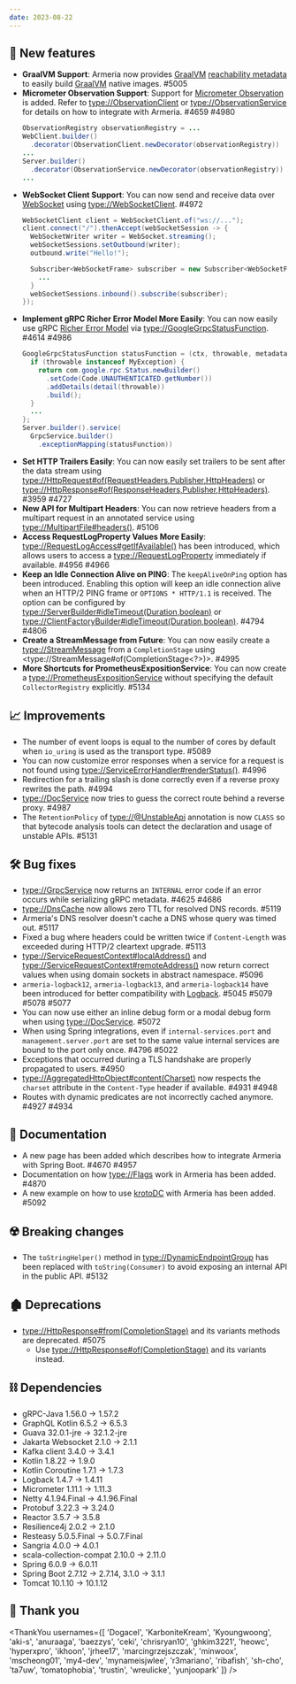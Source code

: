 ```yaml
---
date: 2023-08-22
---
```


## 🌟 New features

- **GraalVM Support**: Armeria now provides [GraalVM](https://www.graalvm.org/)
  [reachability metadata](https://www.graalvm.org/latest/reference-manual/native-image/metadata/) to easily build
  [GraalVM](https://www.graalvm.org/) native images. #5005
- **Micrometer Observation Support**: Support for [Micrometer Observation](https://docs.micrometer.io/micrometer/reference/observation) is added.
  Refer to <type://ObservationClient> or <type://ObservationService> for details on how to integrate with Armeria.  #4659 #4980
  ```java
  ObservationRegistry observationRegistry = ...
  WebClient.builder()
    .decorator(ObservationClient.newDecorator(observationRegistry))
  ...
  Server.builder()
    .decorator(ObservationService.newDecorator(observationRegistry))
  ...
  ```
- **WebSocket Client Support**: You can now send and receive data over [WebSocket](https://en.wikipedia.org/wiki/WebSocket)
  using <type://WebSocketClient>. #4972
  ```java
  WebSocketClient client = WebSocketClient.of("ws://...");
  client.connect("/").thenAccept(webSocketSession -> {
    WebSocketWriter writer = WebSocket.streaming();
    webSocketSessions.setOutbound(writer);
    outbound.write("Hello!");

    Subscriber<WebSocketFrame> subscriber = new Subscriber<WebSocketFrame>() {
      ...
    }
    webSocketSessions.inbound().subscribe(subscriber);
  });
  ```
- **Implement gRPC Richer Error Model More Easily**: You can now easily use gRPC
  [Richer Error Model](https://grpc.io/docs/guides/error/#richer-error-model) via <type://GoogleGrpcStatusFunction>. #4614 #4986
  ```java
  GoogleGrpcStatusFunction statusFunction = (ctx, throwable, metadata) -> {
    if (throwable instanceof MyException) {
      return com.google.rpc.Status.newBuilder()
        .setCode(Code.UNAUTHENTICATED.getNumber())
        .addDetails(detail(throwable))
        .build();
    }
    ...
  };
  Server.builder().service(
    GrpcService.builder()
      .exceptionMapping(statusFunction))
  ```
- **Set HTTP Trailers Easily**: You can now easily set trailers to be sent after the data stream using
  <type://HttpRequest#of(RequestHeaders,Publisher,HttpHeaders)> or
  <type://HttpResponse#of(ResponseHeaders,Publisher,HttpHeaders)>. #3959 #4727
- **New API for Multipart Headers**: You can now retrieve headers from a multipart request in an annotated service
  using <type://MultipartFile#headers()>. #5106
- **Access RequestLogProperty Values More Easily**: <type://RequestLogAccess#getIfAvailable()>
  has been introduced, which allows users to access a <type://RequestLogProperty> immediately if available. #4956 #4966
- **Keep an Idle Connection Alive on PING**: The `keepAliveOnPing` option has been introduced. Enabling this option will keep
  an idle connection alive when an HTTP/2 PING frame or `OPTIONS * HTTP/1.1` is received. The option can be configured
  by <type://ServerBuilder#idleTimeout(Duration,boolean)> or <type://ClientFactoryBuilder#idleTimeout(Duration,boolean)>. #4794 #4806
- **Create a StreamMessage from Future**: You can now easily create a <type://StreamMessage> from a `CompletionStage`
  using <type://StreamMessage#of(CompletionStage<?>)>. #4995
- **More Shortcuts for PrometheusExpositionService**: You can now create a <type://PrometheusExpositionService> without
  specifying the default `CollectorRegistry` explicitly. #5134

## 📈 Improvements

- The number of event loops is equal to the number of cores by default when `io_uring` is used as the transport type. #5089
- You can now customize error responses when a service for a request is not found
  using <type://ServiceErrorHandler#renderStatus()>. #4996
- Redirection for a trailing slash is done correctly even if a reverse proxy rewrites the path. #4994
- <type://DocService> now tries to guess the correct route behind a reverse proxy. #4987
- The `RetentionPolicy` of <type://@UnstableApi> annotation is now `CLASS` so that
  bytecode analysis tools can detect the declaration and usage of unstable APIs. #5131

## 🛠️ Bug fixes

- <type://GrpcService> now returns an `INTERNAL` error code if an error occurs while serializing gRPC metadata. #4625 #4686
- <type://DnsCache> now allows zero TTL for resolved DNS records. #5119
- Armeria's DNS resolver doesn't cache a DNS whose query was timed out. #5117
- Fixed a bug where headers could be written twice if `Content-Length` was exceeded during HTTP/2 cleartext upgrade. #5113
- <type://ServiceRequestContext#localAddress()> and <type://ServiceRequestContext#remoteAddress()> now return
  correct values when using domain sockets in abstract namespace. #5096
- `armeria-logback12`, `armeria-logback13`, and `armeria-logback14` have been introduced for better
  compatibility with [Logback](https://logback.qos.ch/). #5045 #5079 #5078 #5077
- You can now use either an inline debug form or a modal debug form when using <type://DocService>. #5072
- When using Spring integrations, even if `internal-services.port` and `management.server.port`
  are set to the same value internal services are bound to the port only once. #4796 #5022
- Exceptions that occurred during a TLS handshake are properly propagated to users. #4950
- <type://AggregatedHttpObject#content(Charset)> now respects the `charset` attribute in the
  `Content-Type` header if available. #4931  #4948
- Routes with dynamic predicates are not incorrectly cached anymore. #4927 #4934

## 📃 Documentation

- A new page has been added which describes how to integrate Armeria with Spring Boot. #4670 #4957
- Documentation on how <type://Flags> work in Armeria has been added. #4870
- A new example on how to use [krotoDC](https://github.com/mscheong01/krotoDC) with Armeria has been added. #5092

## ☢️ Breaking changes

- The `toStringHelper()` method in <type://DynamicEndpointGroup> has been replaced
  with `toString(Consumer)` to avoid exposing an internal API in the public API. #5132

## 🏚️ Deprecations

- <type://HttpResponse#from(CompletionStage)> and its variants methods are deprecated. #5075
  - Use <type://HttpResponse#of(CompletionStage)> and its variants instead.

## ⛓ Dependencies

- gRPC-Java 1.56.0 → 1.57.2
- GraphQL Kotlin 6.5.2 → 6.5.3
- Guava 32.0.1-jre → 32.1.2-jre
- Jakarta Websocket 2.1.0 → 2.1.1
- Kafka client 3.4.0 → 3.4.1
- Kotlin 1.8.22 → 1.9.0
- Kotlin Coroutine 1.7.1 → 1.7.3
- Logback 1.4.7 → 1.4.11
- Micrometer 1.11.1 → 1.11.3
- Netty 4.1.94.Final → 4.1.96.Final
- Protobuf 3.22.3 → 3.24.0
- Reactor 3.5.7 → 3.5.8
- Resilience4j 2.0.2 → 2.1.0
- Resteasy 5.0.5.Final → 5.0.7.Final
- Sangria 4.0.0 → 4.0.1
- scala-collection-compat 2.10.0 → 2.11.0
- Spring 6.0.9 → 6.0.11
- Spring Boot 2.7.12 → 2.7.14, 3.1.0 → 3.1.1
- Tomcat 10.1.10 → 10.1.12

## 🙇 Thank you

<ThankYou usernames={[
  'Dogacel',
  'KarboniteKream',
  'Kyoungwoong',
  'aki-s',
  'anuraaga',
  'baezzys',
  'ceki',
  'chrisryan10',
  'ghkim3221',
  'heowc',
  'hyperxpro',
  'ikhoon',
  'jrhee17',
  'marcingrzejszczak',
  'minwoox',
  'mscheong01',
  'my4-dev',
  'mynameisjwlee',
  'r3mariano',
  'ribafish',
  'sh-cho',
  'ta7uw',
  'tomatophobia',
  'trustin',
  'wreulicke',
  'yunjoopark'
]} />
